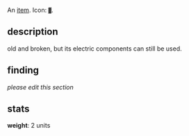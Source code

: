 {{FixTitle}}
An [[items|item]]. Icon: <code><nowiki>▓</nowiki></code>.

== description ==

old and broken, but its electric components can still be used.

== finding ==

''please edit this section''

== stats ==

'''weight''': 2 units